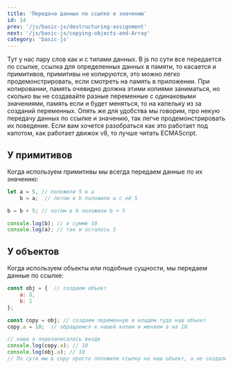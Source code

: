 ```yaml
---
title: 'Передача данных по ссылке и значению'
id: 14
prev: '/js/basic-js/destructuring-assignment'
next: '/js/basic-js/copying-objects-and-Array'
category: 'basic-js'
---
```

Тут у нас пару слов как и с типами данных.
В js по сути все передается по ссылке, ссылка для определенных данных в памяти, то касается и примитивов, примитивы не копируются, это можно легко продемонстрировать,
если смотреть на память в приложении. При копировании, память очевидно должна этими копиями заниматься, но сколько вы не создавайте разные переменные с одинаковыми значениями, память если и будет меняться, то на капельку из за созданий переменных.
Опять же для удобства мы говорим, про некую передачу данных по ссылке и значению, так легче продемонстрировать их поведение. Если вам хочется разобраться как это работает под капотом, как работает движок v8, то лучше читать ECMAScript.

## У примитивов ##
Когда используем примитивы мы всегда передаем данные по их значению:
```javaScript
let a = 5, // положили 5 в а 
    b = a;  // потом в b положили a с её 5

b = b + 5; // потом в b положили b + 5

console.log(b); // в сумме 10 
console.log(a); // так и осталось 5
```

## У объектов ##
Когда используем объекты или подобные сущности, мы передаем данные по ссылке:
```javaScript
const obj = {  // создаем объект
    a: 5,
    b: 1
};

const copy = obj; // создаем переменную и кладем туда наш объект
copy.a = 10;  // обращаемся к нашей копии и меняем a на 10

// наша a перезаписалась везде
console.log(copy.a); // 10
console.log(obj.a); // 10
// По сути мы в copy просто положили ссылку на наш объект, а не создали его копию.
```